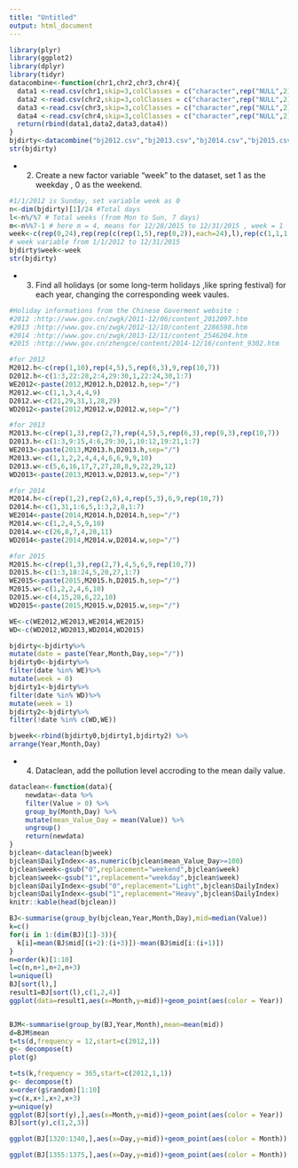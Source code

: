 ```yaml
---
title: "Untitled"
output: html_document
---
```

```r
library(plyr)
library(ggplot2)
library(dplyr)
library(tidyr)
datacombine<-function(chr1,chr2,chr3,chr4){
  data1 <-read.csv(chr1,skip=3,colClasses = c("character",rep("NULL",2),rep("integer",5),rep("NULL",3)))
  data2 <-read.csv(chr2,skip=3,colClasses = c("character",rep("NULL",2),rep("integer",5),rep("NULL",3)))
  data3 <-read.csv(chr3,skip=3,colClasses = c("character",rep("NULL",2),rep("integer",5),rep("NULL",3)))
  data4 <-read.csv(chr4,skip=3,colClasses = c("character",rep("NULL",2),rep("integer",5),rep("NULL",3)))
  return(rbind(data1,data2,data3,data4))
}
bjdirty<-datacombine("bj2012.csv","bj2013.csv","bj2014.csv","bj2015.csv")
str(bjdirty)
```

* 2. Create a new factor variable "week" to the  dataset, set 1 as the weekday , 0 as the weekend.

```r
#1/1/2012 is Sunday, set variable week as 0
n<-dim(bjdirty)[1]/24 #Total days
l<-n%/%7 # Total weeks (from Mon to Sun, 7 days)
m<-n%%7-1 # here m = 4, means for 12/28/2015 to 12/31/2015 , week = 1
week<-c(rep(0,24),rep(rep(c(rep(1,5),rep(0,2)),each=24),l),rep(c(1,1,1,1),each=24))
# week variable from 1/1/2012 to 12/31/2015
bjdirty$week<-week
str(bjdirty)
```
* 3. Find all holidays (or some long-term holidays ,like spring festival) for each year, changing the corresponding week vaules.
```r
#Holiday informations from the Chinese Goverment website :
#2012 :http://www.gov.cn/zwgk/2011-12/06/content_2012097.htm
#2013 :http://www.gov.cn/zwgk/2012-12/10/content_2286598.htm
#2014 :http://www.gov.cn/zwgk/2013-12/11/content_2546204.htm
#2015 :http://www.gov.cn/zhengce/content/2014-12/16/content_9302.htm

#for 2012
M2012.h<-c(rep(1,10),rep(4,5),5,rep(6,3),9,rep(10,7))
D2012.h<-c(1:3,22:28,2:4,29:30,1,22:24,30,1:7)
WE2012<-paste(2012,M2012.h,D2012.h,sep="/")
M2012.w<-c(1,1,3,4,4,9)
D2012.w<-c(21,29,31,1,28,29)
WD2012<-paste(2012,M2012.w,D2012.w,sep="/")

#for 2013
M2013.h<-c(rep(1,3),rep(2,7),rep(4,5),5,rep(6,3),rep(9,3),rep(10,7))
D2013.h<-c(1:3,9:15,4:6,29:30,1,10:12,19:21,1:7)
WE2013<-paste(2013,M2013.h,D2013.h,sep="/")
M2013.w<-c(1,1,2,2,4,4,4,6,6,9,9,10)
D2013.w<-c(5,6,16,17,7,27,28,8,9,22,29,12)
WD2013<-paste(2013,M2013.w,D2013.w,sep="/")

#for 2014
M2014.h<-c(rep(1,2),rep(2,6),4,rep(5,3),6,9,rep(10,7))
D2014.h<-c(1,31,1:6,5,1:3,2,8,1:7)
WE2014<-paste(2014,M2014.h,D2014.h,sep="/")
M2014.w<-c(1,2,4,5,9,10)
D2014.w<-c(26,8,7,4,28,11)
WD2014<-paste(2014,M2014.w,D2014.w,sep="/")

#for 2015
M2015.h<-c(rep(1,3),rep(2,7),4,5,6,9,rep(10,7))
D2015.h<-c(1:3,18:24,5,20,27,1:7)
WE2015<-paste(2015,M2015.h,D2015.h,sep="/")
M2015.w<-c(1,2,2,4,6,10)
D2015.w<-c(4,15,28,6,22,10)
WD2015<-paste(2015,M2015.w,D2015.w,sep="/")

WE<-c(WE2012,WE2013,WE2014,WE2015)
WD<-c(WD2012,WD2013,WD2014,WD2015)

bjdirty<-bjdirty%>% 
mutate(date = paste(Year,Month,Day,sep="/"))
bjdirty0<-bjdirty%>%
filter(date %in% WE)%>%
mutate(week = 0)
bjdirty1<-bjdirty%>%
filter(date %in% WD)%>%
mutate(week = 1)
bjdirty2<-bjdirty%>%
filter(!date %in% c(WD,WE))

bjweek<-rbind(bjdirty0,bjdirty1,bjdirty2) %>%
arrange(Year,Month,Day)

```

* 4. Dataclean, add the pollution level accroding to the mean daily value.

```r
dataclean<-function(data){
    newdata<-data %>%
    filter(Value > 0) %>%
    group_by(Month,Day) %>%
    mutate(mean_Value_Day = mean(Value)) %>%
    ungroup()
    return(newdata)
}
bjclean<-dataclean(bjweek)
bjclean$DailyIndex<-as.numeric(bjclean$mean_Value_Day>=100)
bjclean$week<-gsub("0",replacement="weekend",bjclean$week)
bjclean$week<-gsub("1",replacement="weekday",bjclean$week)
bjclean$DailyIndex<-gsub("0",replacement="Light",bjclean$DailyIndex)
bjclean$DailyIndex<-gsub("1",replacement="Heavy",bjclean$DailyIndex)
knitr::kable(head(bjclean))
```

```r
BJ<-summarise(group_by(bjclean,Year,Month,Day),mid=median(Value))
k=c()
for(i in 1:(dim(BJ)[1]-3)){
  k[i]=mean(BJ$mid[(i+2):(i+3)])-mean(BJ$mid[i:(i+1)])
}
n=order(k)[1:10]
l=c(n,n+1,n+2,n+3)
l=unique(l)
BJ[sort(l),]
result1=BJ[sort(l),c(1,2,4)]
ggplot(data=result1,aes(x=Month,y=mid))+geom_point(aes(color = Year))


BJM<-summarise(group_by(BJ,Year,Month),mean=mean(mid))
d=BJM$mean
t=ts(d,frequency = 12,start=c(2012,1))
g<- decompose(t)
plot(g)

t=ts(k,frequency = 365,start=c(2012,1,1))
g<- decompose(t)
x=order(g$random)[1:10]
y=c(x,x+1,x+2,x+3)
y=unique(y)
ggplot(BJ[sort(y),],aes(x=Month,y=mid))+geom_point(aes(color = Year))
BJ[sort(y),c(1,2,3)]

ggplot(BJ[1320:1340,],aes(x=Day,y=mid))+geom_point(aes(color = Month))

ggplot(BJ[1355:1375,],aes(x=Day,y=mid))+geom_point(aes(color = Month))

```